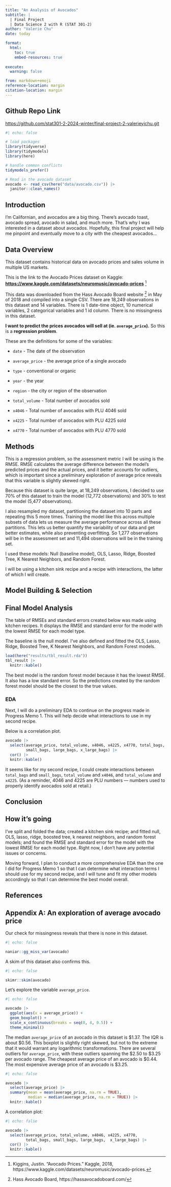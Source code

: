 ```yaml
---
title: "An Analysis of Avocados"
subtitle: |
  | Final Project 
  | Data Science 2 with R (STAT 301-2)
author: "Valerie Chu"
date: today

format:
  html:
    toc: true
    embed-resources: true
    
execute:
  warning: false

from: markdown+emoji 
reference-location: margin
citation-location: margin
---
```


::: {.callout-tip icon=false}

## Github Repo Link

[https://github.com/stat301-2-2024-winter/final-project-2-valerieyichu.git](https://github.com/stat301-2-2024-winter/final-project-2-valerieyichu.git)

:::


```r
#| echo: false

# load packages
library(tidyverse)
library(tidymodels)
library(here)

# handle common conflicts
tidymodels_prefer()

```


```r
# Read in the avocado dataset
avocado <- read_csv(here("data/avocado.csv")) |> 
  janitor::clean_names()

```

## Introduction

I'm Californian, and avocados are a big thing. There's avocado toast, avocado spread, avocado in salad, and much more. That's why I was interested in a dataset about avocados. Hopefully, this final project will help me pinpoint and eventually move to a city with the cheapest avocados...


## Data Overview

This dataset contains historical data on avocado prices and sales volume in multiple US markets.

This is the link to the Avocado Prices dataset on Kaggle:
**[https://www.kaggle.com/datasets/neuromusic/avocado-prices](https://www.kaggle.com/datasets/neuromusic/avocado-prices)** ^[Kiggins, Justin. "Avocado Prices." Kaggle, 2018, https://www.kaggle.com/datasets/neuromusic/avocado-prices.]

This data was downloaded from the Hass Avocado Board website ^[Hass Avocado Board, https://hassavocadoboard.com/] in May of 2018 and compiled into a single CSV. There are 18,249 observations in this dataset and 14 variables. There is 1 date-time object, 10 numerical variables, 2 categorical variables and 1 id column. There is no missingness in this dataset. 

**I want to predict the prices avocados will sell at (ie. `average_price`).** So this is a **regression problem**. 

These are the definitions for some of the variables: 

- `date` - The date of the observation

- `average_price` - the average price of a single avocado

- `type` - conventional or organic

- `year` - the year

- `region` - the city or region of the observation

- `total_volume` - Total number of avocados sold

- `x4046` - Total number of avocados with PLU 4046 sold

- `x4225` - Total number of avocados with PLU 4225 sold

- `x4770` - Total number of avocados with PLU 4770 sold


## Methods

This is a regression problem, so the assessment metric I will be using is the RMSE. RMSE calculates the average difference between the model's predicted prices and the actual prices, and it better accounts for outliers, which is important since a preliminary exploration of average price reveals that this variable is slightly skewed right. 

Because this dataset is quite large, at 18,249 observations, I decided to use 70% of this dataset to train the model (12,772 observations) and 30% to test the model (5,477 observations). 

I also resampled my dataset, partitioning the dataset into 10 parts and repeating this 5 more times. Training the model like this across multiple subsets of data lets us measure the average performance across all these partitions. This lets us better quantify the variability of our data and get better estimates, while also preventing overfitting. So 1,277 observations will be in the assessment set and 11,494 observations will be in the training set.  

I used these models: Null (baseline model), OLS, Lasso, Ridge, Boosted Tree, K Nearest Neighbors, and Random Forest. 

I will be using a kitchen sink recipe and a recipe with interactions, the latter of which I will create. 


## Model Building & Selection




## Final Model Analysis

The table of RMSEs and standard errors created below was made using kitchen recipes. It displays the RMSE and standard error for the model with the lowest RMSE for each model type.

The baseline is the null model. I've also defined and fitted the OLS, Lasso, Ridge, Boosted Tree, K Nearest Neighbors, and Random Forest models. 

```r
load(here("results/tbl_result.rda"))
tbl_result |> 
  knitr::kable()

```

The best model is the random forest model because it has the lowest RMSE. It also has a low standard error. So the predictions created by the random forest model should be the closest to the true values.

### EDA

Next, I will do a preliminary EDA to continue on the progress made in Progress Memo 1. This will help decide what interactions to use in my second recipe. 

Below is a correlation plot.

```r
avocado |> 
  select(average_price, total_volume, x4046, x4225, x4770, total_bags, 
         small_bags, large_bags, x_large_bags) |> 
  cor() |> 
  knitr::kable()
```
It seems like for my second recipe, I could create interactions between `total_bags` and `small_bags`, `total_volume` and `x4046`, and `total_volume` and `x4225`. (As a reminder, 4046 and 4225 are PLU numbers — numbers used to properly identify avocados sold at retail.)


## Conclusion

## How it's going

I've split and folded the data; created a kitchen sink recipe; and fitted null, OLS, lasso, ridge, boosted tree, k nearest neighbors, and random forest models; and found the RMSE and standard error for the model with the lowest RMSE for each model type. Right now, I don't have any potential issues or concerns. 

Moving forward, I plan to conduct a more comprehensive EDA than the one I did for Progress Memo 1 so that I can determine what interaction terms I should use for my second recipe, and I will tune and fit my other models accordingly so that I can determine the best model overall. 

## References


## Appendix A: An exploration of average avocado price 

Our check for missingness reveals that there is none in this dataset. 

```r
#| echo: false

naniar::gg_miss_var(avocado)

```

A skim of this dataset also confirms this. 
```r
#| echo: false

skimr::skim(avocado)

```

Let's explore the variable `average_price`. 

```r
#| echo: false

avocado |> 
  ggplot(aes(x = average_price)) +
  geom_boxplot() +
  scale_x_continuous(breaks = seq(0, 4, 0.5)) +
  theme_minimal()

```

The median `average_price` of an avocado in this dataset is $1.37. The IQR is about $0.56. This boxplot is slightly right skewed, but not to the extreme that it would warrant any logarithmic transformations. There are several outliers for `average_price`, with these outliers spanning the $2.50 to $3.25 per avocado range. The cheapest average price of an avocado is $0.44. The most expensive average price of an avocado is $3.25.

```r
#| echo: false

avocado |> 
  select(average_price) |> 
  summary(mean = mean(average_price, na.rm = TRUE),
          median = median(average_price, na.rm = TRUE)) |> 
  knitr::kable()

```

A correlation plot:
```r
#| echo: false

avocado |> 
  select(average_price, total_volume, x4046, x4225, x4770, 
         total_bags, small_bags, large_bags,  x_large_bags) |> 
  cor() |> 
  knitr::kable()

```


